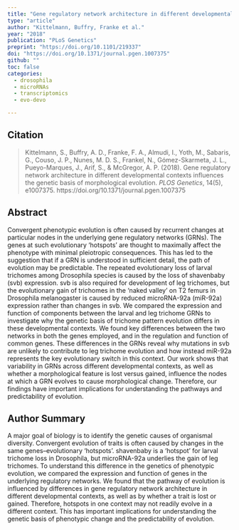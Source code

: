 ```yaml
---
title: "Gene regulatory network architecture in different developmental contexts influences the genetic basis of morphological evolution"
type: "article"
author: "Kittelmann, Buffry, Franke et al."
year: "2018"
publication: "PLoS Genetics"
preprint: "https://doi.org/10.1101/219337"
doi: "https://doi.org/10.1371/journal.pgen.1007375"
github: ""
toc: false
categories:
  - drosophila
  - microRNAs
  - transcriptomics
  - evo-devo

---
```


## Citation

> Kittelmann, S., Buffry, A. D., Franke, F. A., Almudi, I., Yoth, M., Sabaris, G., Couso, J. P., Nunes, M. D. S., Frankel, N., Gómez-Skarmeta, J. L., Pueyo-Marques, J., Arif, S., & McGregor, A. P. (2018). Gene regulatory network architecture in different developmental contexts influences the genetic basis of morphological evolution. *PLOS Genetics*, 14(5), e1007375. https://doi.org/10.1371/journal.pgen.1007375

## Abstract

Convergent phenotypic evolution is often caused by recurrent changes at particular nodes in the underlying gene regulatory networks (GRNs). The genes at such evolutionary ‘hotspots’ are thought to maximally affect the phenotype with minimal pleiotropic consequences. This has led to the suggestion that if a GRN is understood in sufficient detail, the path of evolution may be predictable. The repeated evolutionary loss of larval trichomes among Drosophila species is caused by the loss of shavenbaby (svb) expression. svb is also required for development of leg trichomes, but the evolutionary gain of trichomes in the ‘naked valley’ on T2 femurs in Drosophila melanogaster is caused by reduced microRNA-92a (miR-92a) expression rather than changes in svb. We compared the expression and function of components between the larval and leg trichome GRNs to investigate why the genetic basis of trichome pattern evolution differs in these developmental contexts. We found key differences between the two networks in both the genes employed, and in the regulation and function of common genes. These differences in the GRNs reveal why mutations in svb are unlikely to contribute to leg trichome evolution and how instead miR-92a represents the key evolutionary switch in this context. Our work shows that variability in GRNs across different developmental contexts, as well as whether a morphological feature is lost versus gained, influence the nodes at which a GRN evolves to cause morphological change. Therefore, our findings have important implications for understanding the pathways and predictability of evolution.

## Author Summary

A major goal of biology is to identify the genetic causes of organismal diversity. Convergent evolution of traits is often caused by changes in the same genes–evolutionary ‘hotspots’. shavenbaby is a ‘hotspot’ for larval trichome loss in Drosophila, but microRNA-92a underlies the gain of leg trichomes. To understand this difference in the genetics of phenotypic evolution, we compared the expression and function of genes in the underlying regulatory networks. We found that the pathway of evolution is influenced by differences in gene regulatory network architecture in different developmental contexts, as well as by whether a trait is lost or gained. Therefore, hotspots in one context may not readily evolve in a different context. This has important implications for understanding the genetic basis of phenotypic change and the predictability of evolution.
